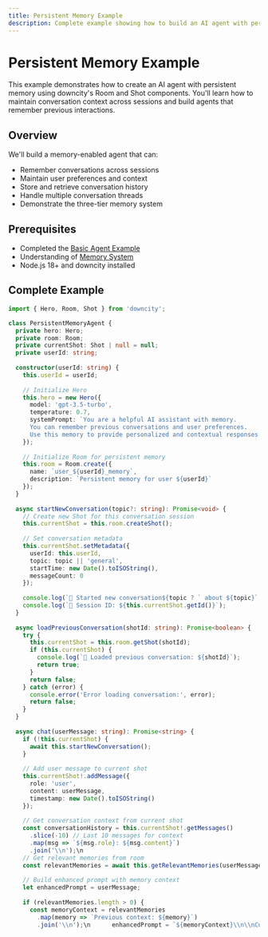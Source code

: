 ```yaml
---
title: Persistent Memory Example
description: Complete example showing how to build an AI agent with persistent memory using Room and Shot
---
```


# Persistent Memory Example

This example demonstrates how to create an AI agent with persistent memory using downcity's Room and Shot components. You'll learn how to maintain conversation context across sessions and build agents that remember previous interactions.

## Overview

We'll build a memory-enabled agent that can:
- Remember conversations across sessions
- Maintain user preferences and context
- Store and retrieve conversation history
- Handle multiple conversation threads
- Demonstrate the three-tier memory system

## Prerequisites

- Completed the [Basic Agent Example](/docs/examples/basic-agent)
- Understanding of [Memory System](/docs/core-concepts/memory-system)
- Node.js 18+ and downcity installed

## Complete Example

```typescript
import { Hero, Room, Shot } from 'downcity';

class PersistentMemoryAgent {
  private hero: Hero;
  private room: Room;
  private currentShot: Shot | null = null;
  private userId: string;
  
  constructor(userId: string) {
    this.userId = userId;
    
    // Initialize Hero
    this.hero = new Hero({
      model: 'gpt-3.5-turbo',
      temperature: 0.7,
      systemPrompt: `You are a helpful AI assistant with memory. 
      You can remember previous conversations and user preferences. 
      Use this memory to provide personalized and contextual responses.`
    });
    
    // Initialize Room for persistent memory
    this.room = Room.create({
      name: `user_${userId}_memory`,
      description: `Persistent memory for user ${userId}`
    });
  }
  
  async startNewConversation(topic?: string): Promise<void> {
    // Create new Shot for this conversation session
    this.currentShot = this.room.createShot();
    
    // Set conversation metadata
    this.currentShot.setMetadata({
      userId: this.userId,
      topic: topic || 'general',
      startTime: new Date().toISOString(),
      messageCount: 0
    });
    
    console.log(`🧠 Started new conversation${topic ? ` about ${topic}` : ''}`);
    console.log(`📝 Session ID: ${this.currentShot.getId()}`);
  }
  
  async loadPreviousConversation(shotId: string): Promise<boolean> {
    try {
      this.currentShot = this.room.getShot(shotId);
      if (this.currentShot) {
        console.log(`🔄 Loaded previous conversation: ${shotId}`);
        return true;
      }
      return false;
    } catch (error) {
      console.error('Error loading conversation:', error);
      return false;
    }
  }
  
  async chat(userMessage: string): Promise<string> {
    if (!this.currentShot) {
      await this.startNewConversation();
    }
    
    // Add user message to current shot
    this.currentShot!.addMessage({
      role: 'user',
      content: userMessage,
      timestamp: new Date().toISOString()
    });
    
    // Get conversation context from current shot
    const conversationHistory = this.currentShot!.getMessages()
      .slice(-10) // Last 10 messages for context
      .map(msg => `${msg.role}: ${msg.content}`)
      .join('\\n');\n    
    // Get relevant memories from room
    const relevantMemories = await this.getRelevantMemories(userMessage);
    
    // Build enhanced prompt with memory context
    let enhancedPrompt = userMessage;
    
    if (relevantMemories.length > 0) {
      const memoryContext = relevantMemories
        .map(memory => `Previous context: ${memory}`)
        .join('\\n');\n      enhancedPrompt = `${memoryContext}\\n\\nCurrent conversation:\\n${conversationHistory}\\n\\nUser: ${userMessage}`;\n    } else {\n      enhancedPrompt = `Conversation history:\\n${conversationHistory}\\n\\nUser: ${userMessage}`;\n    }\n    \n    try {\n      // Get response from Hero\n      const response = await this.hero.query(enhancedPrompt);\n      \n      // Add assistant response to current shot\n      this.currentShot!.addMessage({\n        role: 'assistant',\n        content: response,\n        timestamp: new Date().toISOString()\n      });\n      \n      // Update shot metadata\n      const metadata = this.currentShot!.getMetadata();\n      this.currentShot!.updateMetadata({\n        messageCount: (metadata.messageCount || 0) + 2, // user + assistant\n        lastActivity: new Date().toISOString()\n      });\n      \n      // Save important information to room memory\n      await this.saveImportantMemories(userMessage, response);\n      \n      return response;\n    } catch (error) {\n      console.error('Error in chat:', error);\n      return \"I'm sorry, I encountered an error. Please try again.\";\n    }\n  }\n  \n  private async getRelevantMemories(query: string): Promise<string[]> {\n    // Get all shots from room\n    const allShots = this.room.getAllShots();\n    const relevantMemories: string[] = [];\n    \n    // Simple keyword matching for relevant memories\n    const queryWords = query.toLowerCase().split(' ');\n    \n    allShots.forEach(shot => {\n      const messages = shot.getMessages();\n      messages.forEach(message => {\n        const messageWords = message.content.toLowerCase().split(' ');\n        const relevance = queryWords.filter(word => \n          messageWords.some(msgWord => msgWord.includes(word))\n        ).length;\n        \n        if (relevance > 0 && message.role === 'assistant') {\n          relevantMemories.push(message.content);\n        }\n      });\n    });\n    \n    return relevantMemories.slice(0, 3); // Top 3 relevant memories\n  }\n  \n  private async saveImportantMemories(userMessage: string, assistantResponse: string): Promise<void> {\n    // Identify important information to save\n    const importantKeywords = [\n      'my name is', 'i am', 'i like', 'i prefer', 'remember', \n      'important', 'favorite', 'birthday', 'anniversary'\n    ];\n    \n    const userLower = userMessage.toLowerCase();\n    const isImportant = importantKeywords.some(keyword => userLower.includes(keyword));\n    \n    if (isImportant) {\n      // Create a memory entry in room\n      const memoryShot = this.room.createShot();\n      memoryShot.setMetadata({\n        type: 'important_memory',\n        userId: this.userId,\n        extractedFrom: this.currentShot!.getId(),\n        timestamp: new Date().toISOString()\n      });\n      \n      memoryShot.addMessage({\n        role: 'system',\n        content: `Important user information: ${userMessage}`,\n        timestamp: new Date().toISOString()\n      });\n      \n      memoryShot.addMessage({\n        role: 'system',\n        content: `Context: ${assistantResponse}`,\n        timestamp: new Date().toISOString()\n      });\n    }\n  }\n  \n  async getConversationSummary(): Promise<string> {\n    if (!this.currentShot) {\n      return \"No active conversation.\";\n    }\n    \n    const messages = this.currentShot.getMessages();\n    const metadata = this.currentShot.getMetadata();\n    \n    return `\n📊 Conversation Summary:\n- Session ID: ${this.currentShot.getId()}\n- Topic: ${metadata.topic || 'General'}\n- Messages: ${messages.length}\n- Started: ${new Date(metadata.startTime).toLocaleString()}\n- Last Activity: ${metadata.lastActivity ? new Date(metadata.lastActivity).toLocaleString() : 'N/A'}\n    `.trim();\n  }\n  \n  async listPreviousConversations(): Promise<Array<{id: string, topic: string, messageCount: number, startTime: string}>> {\n    const allShots = this.room.getAllShots();\n    \n    return allShots\n      .filter(shot => {\n        const metadata = shot.getMetadata();\n        return metadata.userId === this.userId && metadata.type !== 'important_memory';\n      })\n      .map(shot => {\n        const metadata = shot.getMetadata();\n        return {\n          id: shot.getId(),\n          topic: metadata.topic || 'General',\n          messageCount: shot.getMessages().length,\n          startTime: metadata.startTime || shot.getCreatedAt().toISOString()\n        };\n      })\n      .sort((a, b) => new Date(b.startTime).getTime() - new Date(a.startTime).getTime());\n  }\n  \n  async exportConversation(shotId?: string): Promise<string> {\n    const shot = shotId ? this.room.getShot(shotId) : this.currentShot;\n    \n    if (!shot) {\n      return \"No conversation to export.\";\n    }\n    \n    const messages = shot.getMessages();\n    const metadata = shot.getMetadata();\n    \n    let export_text = `# Conversation Export\\n\\n`;\n    export_text += `**Session ID:** ${shot.getId()}\\n`;\n    export_text += `**Topic:** ${metadata.topic || 'General'}\\n`;\n    export_text += `**Started:** ${new Date(metadata.startTime).toLocaleString()}\\n`;\n    export_text += `**Messages:** ${messages.length}\\n\\n`;\n    export_text += `---\\n\\n`;\n    \n    messages.forEach((message, index) => {\n      const timestamp = new Date(message.timestamp).toLocaleTimeString();\n      export_text += `**${message.role.toUpperCase()}** (${timestamp}):\\n${message.content}\\n\\n`;\n    });\n    \n    return export_text;\n  }\n  \n  close(): void {\n    this.room.close();\n  }\n}\n\n// Interactive CLI for the memory agent\nclass MemoryAgentCLI {\n  private agent: PersistentMemoryAgent;\n  private readline: any;\n  \n  constructor(userId: string) {\n    this.agent = new PersistentMemoryAgent(userId);\n    this.readline = require('readline').createInterface({\n      input: process.stdin,\n      output: process.stdout\n    });\n  }\n  \n  async start(): Promise<void> {\n    console.log('🧠 Persistent Memory Agent Started!');\n    console.log('Commands: /new [topic], /load <id>, /list, /summary, /export, /help, /quit\\n');\n    \n    await this.agent.startNewConversation();\n    this.askQuestion();\n  }\n  \n  private askQuestion(): void {\n    this.readline.question('You: ', async (input: string) => {\n      const trimmed = input.trim();\n      \n      if (trimmed.startsWith('/')) {\n        await this.handleCommand(trimmed);\n      } else if (trimmed.toLowerCase() === 'quit') {\n        console.log('👋 Goodbye!');\n        this.agent.close();\n        this.readline.close();\n        return;\n      } else {\n        console.log('🤖 Thinking...');\n        const response = await this.agent.chat(trimmed);\n        console.log(`Agent: ${response}\\n`);\n      }\n      \n      this.askQuestion();\n    });\n  }\n  \n  private async handleCommand(command: string): Promise<void> {\n    const parts = command.split(' ');\n    const cmd = parts[0];\n    \n    switch (cmd) {\n      case '/new':\n        const topic = parts.slice(1).join(' ');\n        await this.agent.startNewConversation(topic || undefined);\n        break;\n        \n      case '/load':\n        if (parts[1]) {\n          const loaded = await this.agent.loadPreviousConversation(parts[1]);\n          if (!loaded) {\n            console.log('❌ Could not load conversation with that ID');\n          }\n        } else {\n          console.log('❌ Please provide a conversation ID');\n        }\n        break;\n        \n      case '/list':\n        const conversations = await this.agent.listPreviousConversations();\n        console.log('\\n📚 Previous Conversations:');\n        conversations.forEach((conv, index) => {\n          console.log(`${index + 1}. ${conv.topic} (${conv.messageCount} messages) - ${conv.id}`);\n          console.log(`   Started: ${new Date(conv.startTime).toLocaleString()}`);\n        });\n        console.log('');\n        break;\n        \n      case '/summary':\n        const summary = await this.agent.getConversationSummary();\n        console.log(summary + '\\n');\n        break;\n        \n      case '/export':\n        const exportText = await this.agent.exportConversation(parts[1]);\n        console.log('\\n' + exportText);\n        break;\n        \n      case '/help':\n        console.log(`\n🔧 Available Commands:\n- /new [topic] - Start new conversation\n- /load <id> - Load previous conversation\n- /list - List all conversations\n- /summary - Show current conversation summary\n- /export [id] - Export conversation to text\n- /help - Show this help\n- /quit - Exit the agent\n`);\n        break;\n        \n      default:\n        console.log('❌ Unknown command. Type /help for available commands.');\n    }\n  }\n}\n\n// Usage\nasync function main() {\n  const userId = process.argv[2] || 'default_user';\n  const cli = new MemoryAgentCLI(userId);\n  await cli.start();\n}\n\n// Run the agent\nif (require.main === module) {\n  main().catch(console.error);\n}\n```\n\n## Step-by-Step Breakdown\n\n### Step 1: Initialize Memory Components\n\n```typescript\nclass PersistentMemoryAgent {\n  private hero: Hero;\n  private room: Room;\n  private currentShot: Shot | null = null;\n  private userId: string;\n  \n  constructor(userId: string) {\n    this.userId = userId;\n    \n    // Hero for AI responses\n    this.hero = new Hero({\n      model: 'gpt-3.5-turbo',\n      temperature: 0.7,\n      systemPrompt: `You are a helpful AI assistant with memory...`\n    });\n    \n    // Room for persistent memory storage\n    this.room = Room.create({\n      name: `user_${userId}_memory`,\n      description: `Persistent memory for user ${userId}`\n    });\n  }\n}\n```\n\n**Key Points:**\n- Room provides persistent storage across sessions\n- Each user gets their own Room instance\n- Shot will be created for each conversation session\n- Hero handles the AI responses with memory context\n\n### Step 2: Conversation Session Management\n\n```typescript\nasync startNewConversation(topic?: string): Promise<void> {\n  // Create new Shot for this conversation session\n  this.currentShot = this.room.createShot();\n  \n  // Set conversation metadata\n  this.currentShot.setMetadata({\n    userId: this.userId,\n    topic: topic || 'general',\n    startTime: new Date().toISOString(),\n    messageCount: 0\n  });\n}\n\nasync loadPreviousConversation(shotId: string): Promise<boolean> {\n  try {\n    this.currentShot = this.room.getShot(shotId);\n    return this.currentShot !== null;\n  } catch (error) {\n    console.error('Error loading conversation:', error);\n    return false;\n  }\n}\n```\n\n**Key Points:**\n- Each conversation session is a separate Shot\n- Shots are created within the Room for persistence\n- Metadata tracks conversation details\n- Previous conversations can be loaded by ID\n\n### Step 3: Memory-Enhanced Chat\n\n```typescript\nasync chat(userMessage: string): Promise<string> {\n  // Add user message to current shot\n  this.currentShot!.addMessage({\n    role: 'user',\n    content: userMessage,\n    timestamp: new Date().toISOString()\n  });\n  \n  // Get conversation context\n  const conversationHistory = this.currentShot!.getMessages()\n    .slice(-10) // Last 10 messages\n    .map(msg => `${msg.role}: ${msg.content}`)\n    .join('\\n');\n  \n  // Get relevant memories from room\n  const relevantMemories = await this.getRelevantMemories(userMessage);\n  \n  // Build enhanced prompt with memory context\n  let enhancedPrompt = userMessage;\n  if (relevantMemories.length > 0) {\n    const memoryContext = relevantMemories\n      .map(memory => `Previous context: ${memory}`)\n      .join('\\n');\n    enhancedPrompt = `${memoryContext}\\n\\nCurrent conversation:\\n${conversationHistory}\\n\\nUser: ${userMessage}`;\n  }\n  \n  const response = await this.hero.query(enhancedPrompt);\n  \n  // Add response to shot\n  this.currentShot!.addMessage({\n    role: 'assistant',\n    content: response,\n    timestamp: new Date().toISOString()\n  });\n  \n  return response;\n}\n```\n\n**Key Points:**\n- Messages are stored in the current Shot\n- Conversation history provides immediate context\n- Relevant memories from previous conversations enhance responses\n- Both user and assistant messages are persisted\n\n### Step 4: Memory Retrieval and Storage\n\n```typescript\nprivate async getRelevantMemories(query: string): Promise<string[]> {\n  const allShots = this.room.getAllShots();\n  const relevantMemories: string[] = [];\n  \n  // Simple keyword matching for relevant memories\n  const queryWords = query.toLowerCase().split(' ');\n  \n  allShots.forEach(shot => {\n    const messages = shot.getMessages();\n    messages.forEach(message => {\n      const messageWords = message.content.toLowerCase().split(' ');\n      const relevance = queryWords.filter(word => \n        messageWords.some(msgWord => msgWord.includes(word))\n      ).length;\n      \n      if (relevance > 0 && message.role === 'assistant') {\n        relevantMemories.push(message.content);\n      }\n    });\n  });\n  \n  return relevantMemories.slice(0, 3); // Top 3 relevant memories\n}\n\nprivate async saveImportantMemories(userMessage: string, assistantResponse: string): Promise<void> {\n  const importantKeywords = [\n    'my name is', 'i am', 'i like', 'i prefer', 'remember', \n    'important', 'favorite', 'birthday', 'anniversary'\n  ];\n  \n  const userLower = userMessage.toLowerCase();\n  const isImportant = importantKeywords.some(keyword => userLower.includes(keyword));\n  \n  if (isImportant) {\n    // Create a memory entry in room\n    const memoryShot = this.room.createShot();\n    memoryShot.setMetadata({\n      type: 'important_memory',\n      userId: this.userId,\n      extractedFrom: this.currentShot!.getId(),\n      timestamp: new Date().toISOString()\n    });\n    \n    memoryShot.addMessage({\n      role: 'system',\n      content: `Important user information: ${userMessage}`,\n      timestamp: new Date().toISOString()\n    });\n  }\n}\n```\n\n**Key Points:**\n- Memory retrieval uses keyword matching across all shots\n- Important information is automatically detected and stored\n- Special memory shots store key user information\n- Memory system scales with conversation history\n\n## Running the Example\n\n### 1. Save and Setup\n\n```bash\n# Create project\nmkdir persistent-memory-agent\ncd persistent-memory-agent\n\n# Initialize and install dependencies\nnpm init -y\nnpm install downcity\nnpm install -D typescript @types/node\n\n# Create the agent file\ntouch persistent-agent.ts\n```\n\n### 2. Run the Agent\n\n```bash\n# Run with default user\nnpx ts-node persistent-agent.ts\n\n# Run with specific user ID\nnpx ts-node persistent-agent.ts john_doe\n```\n\n### 3. Example Interaction\n\n```\n🧠 Persistent Memory Agent Started!\nCommands: /new [topic], /load <id>, /list, /summary, /export, /help, /quit\n\n🧠 Started new conversation\n📝 Session ID: shot_1234567890_abc123\n\nYou: Hi, my name is John and I love programming\n🤖 Thinking...\nAgent: Hello John! It's great to meet you. I can see you love programming - that's fantastic! I'll remember that about you. What kind of programming do you enjoy most?\n\nYou: I'm particularly interested in TypeScript and React\n🤖 Thinking...\nAgent: Excellent choice, John! TypeScript and React make a powerful combination. TypeScript's type safety really helps with React development. Are you working on any specific projects with these technologies?\n\nYou: /new web development\n🧠 Started new conversation about web development\n📝 Session ID: shot_1234567890_def456\n\nYou: What's the best way to handle state in React?\n🤖 Thinking...\nAgent: Hi John! Since you mentioned you love programming and are interested in TypeScript and React, I can give you some targeted advice on React state management...\n\nYou: /list\n\n📚 Previous Conversations:\n1. web development (4 messages) - shot_1234567890_def456\n   Started: 12/1/2023, 2:30:15 PM\n2. general (4 messages) - shot_1234567890_abc123\n   Started: 12/1/2023, 2:25:10 PM\n\nYou: /load shot_1234567890_abc123\n🔄 Loaded previous conversation: shot_1234567890_abc123\n\nYou: Do you remember what I told you about myself?\n🤖 Thinking...\nAgent: Yes, John! I remember you told me your name is John and that you love programming. You're particularly interested in TypeScript and React. It's great to continue our conversation!\n```\n\n## Advanced Features\n\n### Memory Analytics\n\n```typescript\nclass MemoryAnalytics {\n  constructor(private room: Room) {}\n  \n  getMemoryStats(): {\n    totalConversations: number;\n    totalMessages: number;\n    averageMessagesPerConversation: number;\n    memoryEntries: number;\n    oldestConversation: Date;\n    newestConversation: Date;\n  } {\n    const allShots = this.room.getAllShots();\n    const conversationShots = allShots.filter(shot => \n      shot.getMetadata().type !== 'important_memory'\n    );\n    const memoryShots = allShots.filter(shot => \n      shot.getMetadata().type === 'important_memory'\n    );\n    \n    const totalMessages = conversationShots.reduce((sum, shot) => \n      sum + shot.getMessages().length, 0\n    );\n    \n    const dates = conversationShots.map(shot => shot.getCreatedAt());\n    \n    return {\n      totalConversations: conversationShots.length,\n      totalMessages,\n      averageMessagesPerConversation: totalMessages / conversationShots.length || 0,\n      memoryEntries: memoryShots.length,\n      oldestConversation: new Date(Math.min(...dates.map(d => d.getTime()))),\n      newestConversation: new Date(Math.max(...dates.map(d => d.getTime())))\n    };\n  }\n  \n  findConversationsByTopic(topic: string): Shot[] {\n    return this.room.getAllShots().filter(shot => {\n      const metadata = shot.getMetadata();\n      return metadata.topic && metadata.topic.toLowerCase().includes(topic.toLowerCase());\n    });\n  }\n  \n  getConversationTrends(): Record<string, number> {\n    const topics: Record<string, number> = {};\n    \n    this.room.getAllShots().forEach(shot => {\n      const topic = shot.getMetadata().topic || 'general';\n      topics[topic] = (topics[topic] || 0) + 1;\n    });\n    \n    return topics;\n  }\n}\n```\n\n### Memory Cleanup\n\n```typescript\nclass MemoryManager {\n  constructor(private room: Room) {}\n  \n  async cleanupOldConversations(daysOld: number = 30): Promise<number> {\n    const cutoffDate = new Date();\n    cutoffDate.setDate(cutoffDate.getDate() - daysOld);\n    \n    const allShots = this.room.getAllShots();\n    let deletedCount = 0;\n    \n    allShots.forEach(shot => {\n      if (shot.getCreatedAt() < cutoffDate) {\n        this.room.deleteShot(shot.getId());\n        deletedCount++;\n      }\n    });\n    \n    return deletedCount;\n  }\n  \n  async archiveConversation(shotId: string): Promise<boolean> {\n    const shot = this.room.getShot(shotId);\n    if (!shot) return false;\n    \n    // Update metadata to mark as archived\n    shot.updateMetadata({\n      archived: true,\n      archivedAt: new Date().toISOString()\n    });\n    \n    return true;\n  }\n  \n  getActiveConversations(): Shot[] {\n    return this.room.getAllShots().filter(shot => {\n      const metadata = shot.getMetadata();\n      return !metadata.archived && metadata.type !== 'important_memory';\n    });\n  }\n}\n```\n\n### Enhanced Memory Search\n\n```typescript\nclass SmartMemoryRetrieval {\n  constructor(private room: Room) {}\n  \n  async findRelevantMemories(query: string, limit: number = 5): Promise<{\n    content: string;\n    relevance: number;\n    source: string;\n    timestamp: string;\n  }[]> {\n    const allShots = this.room.getAllShots();\n    const memories: Array<{\n      content: string;\n      relevance: number;\n      source: string;\n      timestamp: string;\n    }> = [];\n    \n    const queryWords = query.toLowerCase().split(' ');\n    \n    allShots.forEach(shot => {\n      const messages = shot.getMessages();\n      messages.forEach(message => {\n        if (message.role === 'assistant') {\n          const contentWords = message.content.toLowerCase().split(' ');\n          \n          // Calculate relevance score\n          let relevance = 0;\n          queryWords.forEach(queryWord => {\n            contentWords.forEach(contentWord => {\n              if (contentWord.includes(queryWord) || queryWord.includes(contentWord)) {\n                relevance += queryWord.length > 3 ? 2 : 1; // Longer words get higher weight\n              }\n            });\n          });\n          \n          if (relevance > 0) {\n            memories.push({\n              content: message.content,\n              relevance,\n              source: shot.getId(),\n              timestamp: message.timestamp\n            });\n          }\n        }\n      });\n    });\n    \n    return memories\n      .sort((a, b) => b.relevance - a.relevance)\n      .slice(0, limit);\n  }\n  \n  async getConversationContext(shotId: string, messageIndex: number, contextSize: number = 3): Promise<{\n    before: any[];\n    current: any;\n    after: any[];\n  }> {\n    const shot = this.room.getShot(shotId);\n    if (!shot) throw new Error('Shot not found');\n    \n    const messages = shot.getMessages();\n    const current = messages[messageIndex];\n    \n    return {\n      before: messages.slice(Math.max(0, messageIndex - contextSize), messageIndex),\n      current,\n      after: messages.slice(messageIndex + 1, messageIndex + 1 + contextSize)\n    };\n  }\n}\n```\n\n## Testing Memory Persistence\n\n### Unit Tests\n\n```typescript\n// persistent-agent.test.ts\nimport { PersistentMemoryAgent } from './persistent-agent';\n\ndescribe('PersistentMemoryAgent', () => {\n  let agent: PersistentMemoryAgent;\n  \n  beforeEach(() => {\n    agent = new PersistentMemoryAgent('test_user');\n  });\n  \n  afterEach(() => {\n    agent.close();\n  });\n  \n  test('should remember information across conversations', async () => {\n    // Start first conversation\n    await agent.startNewConversation('introduction');\n    await agent.chat('My name is Alice and I love cats');\n    \n    // Start new conversation\n    await agent.startNewConversation('pets');\n    const response = await agent.chat('What do you know about me?');\n    \n    expect(response.toLowerCase()).toContain('alice');\n    expect(response.toLowerCase()).toContain('cats');\n  });\n  \n  test('should maintain conversation history within session', async () => {\n    await agent.startNewConversation();\n    await agent.chat('I am learning TypeScript');\n    const response = await agent.chat('What was I just talking about?');\n    \n    expect(response.toLowerCase()).toContain('typescript');\n  });\n  \n  test('should list previous conversations', async () => {\n    await agent.startNewConversation('topic1');\n    await agent.chat('Hello');\n    \n    await agent.startNewConversation('topic2');\n    await agent.chat('Hi there');\n    \n    const conversations = await agent.listPreviousConversations();\n    expect(conversations).toHaveLength(2);\n    expect(conversations[0].topic).toBe('topic2'); // Most recent first\n    expect(conversations[1].topic).toBe('topic1');\n  });\n});\n```\n\n### Integration Tests\n\n```typescript\ndescribe('Memory Integration', () => {\n  test('should persist memory across agent instances', async () => {\n    const userId = 'integration_test_user';\n    \n    // First agent instance\n    const agent1 = new PersistentMemoryAgent(userId);\n    await agent1.startNewConversation();\n    await agent1.chat('Remember that I work at TechCorp');\n    agent1.close();\n    \n    // Second agent instance (simulating restart)\n    const agent2 = new PersistentMemoryAgent(userId);\n    await agent2.startNewConversation();\n    const response = await agent2.chat('Where do I work?');\n    \n    expect(response.toLowerCase()).toContain('techcorp');\n    agent2.close();\n  });\n});\n```\n\n## Best Practices\n\n### Memory Management\n\n1. **Limit Context Size**: Don't load entire conversation history\n2. **Relevance Scoring**: Implement smart memory retrieval\n3. **Memory Cleanup**: Regularly archive or delete old conversations\n4. **Metadata Usage**: Use rich metadata for better organization\n\n### Performance Optimization\n\n1. **Lazy Loading**: Load conversations only when needed\n2. **Caching**: Cache frequently accessed memories\n3. **Indexing**: Use metadata for efficient searching\n4. **Batch Operations**: Group memory operations when possible\n\n### Error Handling\n\n1. **Graceful Degradation**: Continue without memory if storage fails\n2. **Backup Strategies**: Implement memory backup and restore\n3. **Validation**: Validate memory data before use\n4. **Recovery**: Handle corrupted memory gracefully\n\n## Next Steps\n\nAfter mastering persistent memory, explore:\n\n1. **[Knowledge Base Example](/docs/examples/knowledge-base)** - Add external knowledge with Codex\n2. **[Advanced Patterns](/docs/guides/advanced-patterns)** - Complex memory architectures\n3. **[Memory Management Guide](/docs/guides/memory-management)** - Production memory strategies\n\n## Related Documentation\n\n- [Room API Reference](/docs/api-reference/room-api) - Detailed Room methods\n- [Shot API Reference](/docs/api-reference/shot-api) - Shot management\n- [Memory System Concepts](/docs/core-concepts/memory-system) - Understanding the memory hierarchy
